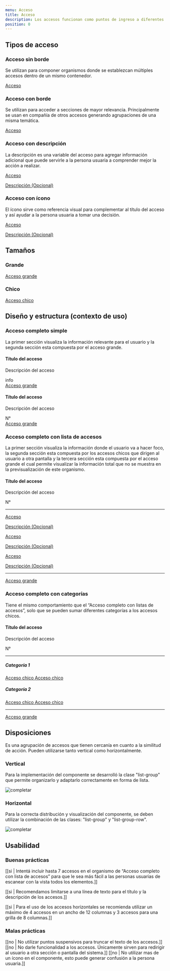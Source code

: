 ```yaml
---
menu: Acceso
title: Acceso
description: Los accesos funcionan como puntos de ingreso a diferentes secciones y pueden agruparse cuando hay una similitud en su contenido.
position: 0
---
```


## Tipos de acceso

### Acceso sin borde

Se utilizan para componer organismos donde se establezcan múltiples accesos dentro de un mismo contenedor.

<div className="content-2">
  <div className="list-group">
    <a href="#" className="list-group-item item-sm shadow-none">
      <span className="access-title">Acceso</span>
    </a>
  </div>
</div>

### Acceso con borde

Se utilizan para acceder a secciones de mayor relevancia. Principalmente se usan en compañía de otros accesos generando agrupaciones de una misma temática.

<div className="content-2">
  <div className="list-group">
    <a href="#" className="list-group-item item-sm">
      <span className="access-title">Acceso</span>
    </a>
  </div>
</div>

### Acceso con descripción

La descripción es una variable del acceso para agregar información adicional que puede servirle a la persona usuaria a comprender mejor la acción a realizar.

<div className="content-2">
  <div className="list-group">
    <a href="#" className="list-group-item item-sm">
      <div className="access-content">
        <span className="access-title">Acceso</span>
        <p className="access-text">Descripción (Opcional)</p>
      </div>
    </a>
  </div>
</div>

### Acceso con ícono

El ícono sirve como referencia visual para complementar al título del acceso y así ayudar a la persona usuaria a tomar una decisión.

<div className="content-2">
  <div className="list-group">
    <a href="#" className="list-group-item item-sm">
      <i className="bx bxs-info-circle"></i>
      <div className="access-content">
        <span className="access-title">Acceso</span>
        <p className="access-text">Descripción (Opcional)</p>
      </div>
    </a>
  </div>
</div>

## Tamaños

<div className="access-wrapper">
  <div>
    <h3>Grande</h3>
    <div className="list-group">
      <a href="#" className="list-group-item">
        <span className="access-title">Acceso grande</span>
      </a>
    </div>
  </div>
  <div>
    <h3>Chico</h3>
    <div className="list-group">
      <a href="#" className="list-group-item item-sm">
        <span className="access-title">Acceso chico</span>
      </a>
    </div>
  </div>
</div>

## Diseño y estructura (contexto de uso)

### Acceso completo simple

La primer sección visualiza la información relevante para el usuario y la segunda sección esta compuesta por el acceso grande.

<div className="access-wrapper">
  <div>
    <div className="list-group">
      <div className="group-access">
        <div className="card-access">
          <div className="card-access-body reverse">
            <div>
              <h4 className="mb-1">Título del acceso</h4>
              <p className="mb-0">Descripción del acceso</p>
            </div>
            <span className="card-access-icon material-icons-round">info</span>
          </div>
          <a href="#" className="list-group-item card-item">
            <span className="access-title">
              <i className="bx bxs-info-circle"></i>
              Acceso grande
            </span>
          </a>
        </div>
      </div>
    </div>
  </div>
  <div>
    <div className="list-group">
      <div className="group-access">
        <div className="card-access">
          <div className="card-access-body">
            <div>
              <h4 className="mb-1">Título del acceso</h4>
              <p className="mb-0">Descripción del acceso</p>
            </div>
            <span className="card-access-icon descriptive">N°</span>
          </div>
          <a href="#" className="list-group-item card-item">
            <span className="access-title">
              <i className="bx bxs-info-circle"></i>
              Acceso grande
            </span>
          </a>
        </div>
      </div>
    </div>
  </div>
</div>

### Acceso completo con lista de accesos

La primer sección visualiza la información donde el usuario va a hacer foco, la segunda sección esta compuesta por los accesos chicos que dirigen al usuario a otra pantalla y la tercera sección esta compuesta por el acceso grande el cual permite visualizar la información total que no se muestra en la previsualización de este organismo.

<div className="content-2">
  <div className="list-group">
    <div className="group-access">
      <div className="card-access">
        <div className="card-access-body">
          <div>
            <h4 className="mb-1">Título del acceso</h4>
            <p className="mb-0">Descripción del acceso</p>
          </div>
          <span className="card-access-icon descriptive">N°</span>
        </div>
        <hr className="clearfix" />
        <div className="container-access">
          <div className="access-option">
            <a href="#" className="list-group-item item-sm">
              <i className="bx bxs-info-circle"></i>
              <div className="access-content">
                <span className="access-title">Acceso</span>
                <p className="access-text">Descripción (Opcional)</p>
              </div>
            </a>
            <a href="#" className="list-group-item item-sm">
              <i className="bx bxs-info-circle"></i>
              <div className="access-content">
                <span className="access-title">Acceso</span>
                <p className="access-text">Descripción (Opcional)</p>
              </div>
            </a>
            <a href="#" className="list-group-item item-sm">
              <i className="bx bxs-info-circle"></i>
              <div className="access-content">
                <span className="access-title">Acceso</span>
                <p className="access-text">Descripción (Opcional)</p>
              </div>
            </a>
          </div>
        </div>
        <hr className="clearfix" />
        <a href="#" className="list-group-item card-item">
          <span className="access-title">
            <i className="bx bxs-info-circle"></i>
            Acceso grande
          </span>
        </a>
      </div>
    </div>
  </div>
</div>

### Acceso completo con categorías

Tiene el mismo comportamiento que el “Acceso completo con listas de accesos”, solo que se pueden sumar diferentes categorías a los accesos chicos.

<div className="content-2">
  <div className="list-group">
    <div className="group-access">
      <div className="card-access">
        <div className="card-access-body">
          <div>
            <h4 className="mb-1">Título del acceso</h4>
            <p className="mb-0">Descripción del acceso</p>
          </div>
          <span className="card-access-icon descriptive">N°</span>
        </div>
        <hr className="clearfix" />
        <div className="container-access">
          <div className="access-option">
            <h5 className="title-option">Categoría 1</h5>
            <a href="#" className="list-group-item item-sm">
              <span className="access-title">
                <i className="bx bxs-info-circle"></i>
                Acceso chico
              </span>
            </a>
            <a href="#" className="list-group-item item-sm">
              <span className="access-title">
                <i className="bx bxs-info-circle"></i>
                Acceso chico
              </span>
            </a>
            <h5 className="title-option">Categoría 2</h5>
            <a href="#" className="list-group-item item-sm">
              <span className="access-title">
                <i className="bx bxs-info-circle"></i>
                Acceso chico
              </span>
            </a>
            <a href="#" className="list-group-item item-sm">
              <span className="access-title">
                <i className="bx bxs-info-circle"></i>
                Acceso chico
              </span>
            </a>
          </div>
        </div>
        <hr className="clearfix" />
        <a href="#" className="list-group-item card-item">
          <span className="access-title">
            <i className="bx bxs-info-circle"></i>
            Acceso grande
          </span>
        </a>
      </div>
    </div>
  </div>
</div>

## Disposiciones

Es una agrupación de accesos que tienen cercanía en cuanto a la similitud de acción. Pueden utilizarse tanto vertical como horizontalmente.

### Vertical

Para la implementación del componente se desarrolló la clase "list-group" que permite organizarlo y adaptarlo correctamente en forma de lista.

![completar](/componentes/acceso/disposicion_vertical.png)

### Horizontal

Para la correcta distribución y visualización del componente, se deben utilizar la combinación de las clases: "list-group" y "list-group-row".

![completar](/componentes/acceso/disposicion_horizontal.png)

## Usabilidad

### Buenas prácticas

[[si | Intentá incluir hasta 7 accesos en el organismo de “Acceso completo con lista de accesos” para que le sea más fácil a las personas usuarias de escanear con la vista todos los elementos.]]

[[si | Recomendamos limitarse a una línea de texto para el título y la descripción de los accesos.]]

[[si | Para el uso de los accesos horizontales se recomienda utilizar un máximo de 4 accesos en un ancho de 12 columnas y 3 accesos para una grilla de 8 columnas.]]

### Malas prácticas

[[no | No utilizar puntos suspensivos para truncar el texto de los accesos.]]
[[no | No darle funcionalidad a los accesos. Únicamente sirven para redirigir al usuario a otra sección o pantalla del sistema.]]
[[no | No utilizar mas de un ícono en el componente, esto puede generar confusión a la persona usuaria.]]
